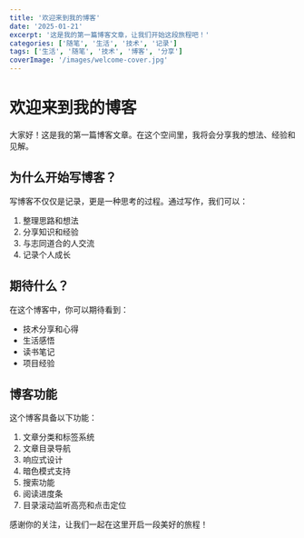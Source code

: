```yaml
---
title: '欢迎来到我的博客'
date: '2025-01-21'
excerpt: '这是我的第一篇博客文章，让我们开始这段旅程吧！'
categories: ['随笔', '生活', '技术', '记录']
tags: ['生活', '随笔', '技术', '博客', '分享']
coverImage: '/images/welcome-cover.jpg'
---
```


# 欢迎来到我的博客

大家好！这是我的第一篇博客文章。在这个空间里，我将会分享我的想法、经验和见解。

## 为什么开始写博客？

写博客不仅仅是记录，更是一种思考的过程。通过写作，我们可以：

1. 整理思路和想法
2. 分享知识和经验
3. 与志同道合的人交流
4. 记录个人成长

## 期待什么？

在这个博客中，你可以期待看到：

- 技术分享和心得
- 生活感悟
- 读书笔记
- 项目经验

## 博客功能

这个博客具备以下功能：

1. 文章分类和标签系统
2. 文章目录导航
3. 响应式设计
4. 暗色模式支持
5. 搜索功能
6. 阅读进度条
7. 目录滚动监听高亮和点击定位

感谢你的关注，让我们一起在这里开启一段美好的旅程！
